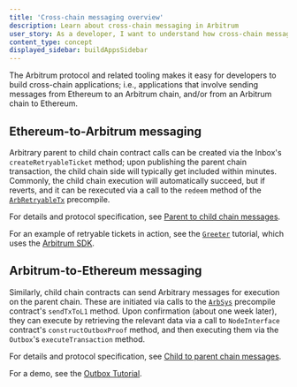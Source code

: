 ```yaml
---
title: 'Cross-chain messaging overview'
description: Learn about cross-chain messaging in Arbitrum
user_story: As a developer, I want to understand how cross-chain messaging works in Arbitrum.
content_type: concept
displayed_sidebar: buildAppsSidebar
---
```


The Arbitrum protocol and related tooling makes it easy for developers to build cross-chain applications; i.e., applications that involve sending messages from Ethereum to an Arbitrum chain, and/or from an Arbitrum chain to Ethereum.

## Ethereum-to-Arbitrum messaging

Arbitrary parent to child chain contract calls can be created via the Inbox's `createRetryableTicket` method; upon publishing the parent chain transaction, the child chain side will typically get included within minutes. Commonly, the child chain execution will automatically succeed, but if reverts, and it can be rexecuted via a call to the `redeem` method of the [`ArbRetryableTx`](/build-decentralized-apps/precompiles/02-reference.mdx#arbretryabletx) precompile.

For details and protocol specification, see [Parent to child chain messages](/how-arbitrum-works/10-l1-to-l2-messaging.mdx).

For an example of retryable tickets in action, see the [`Greeter`](https://github.com/OffchainLabs/arbitrum-tutorials/tree/master/packages/greeter) tutorial, which uses the [Arbitrum SDK](../../sdk).

## Arbitrum-to-Ethereum messaging

Similarly, child chain contracts can send Arbitrary messages for execution on the parent chain. These are initiated via calls to the [`ArbSys`](/build-decentralized-apps/precompiles/02-reference.mdx#arbsys) precompile contract's `sendTxToL1` method. Upon confirmation (about one week later), they can execute by retrieving the relevant data via a call to `NodeInterface` contract's `constructOutboxProof` method, and then executing them via the `Outbox`'s `executeTransaction` method.

For details and protocol specification, see [Child to parent chain messages](/how-arbitrum-works/11-l2-to-l1-messaging.mdx).

For a demo, see the [Outbox Tutorial](https://github.com/OffchainLabs/arbitrum-tutorials/tree/master/packages/outbox-execute).

